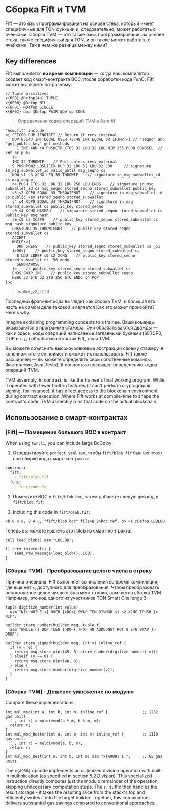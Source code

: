 
# Сборка Fift и TVM

Fift — это язык программирования на основе стека, который имеет специфичные для TON функции и, следовательно, может работать с ячейками. Сборка TVM — это также язык программирования на основе стека, также специфичный для TON, и он также может работать с ячейками. Так в чем же разница между ними?

## Key differences

Fift выполняется **во время компиляции** — когда ваш компилятор создает код смарт-контракта BOC, после обработки кода FunC. Fift может выглядеть по-разному:

```
// Tuple primitives
x{6F0} @Defop(4u) TUPLE
x{6F00} @Defop NIL
x{6F01} @Defop SINGLE
x{6F02} dup @Defop PAIR @Defop CONS
```

> Определения кодов операций TVM в Asm.fif

```
"Asm.fif" include
<{ SETCP0 DUP IFNOTRET // Return if recv_internal
   DUP 85143 INT EQUAL OVER 78748 INT EQUAL OR IFJMP:<{ // "seqno" and "get_public_key" get-methods
     1 INT AND c4 PUSHCTR CTOS 32 LDU 32 LDU NIP 256 PLDU CONDSEL  // cnt or pubk
   }>
   INC 32 THROWIF    // Fail unless recv_external
   9 PUSHPOW2 LDSLICEX DUP 32 LDU 32 LDU 32 LDU     // signature in_msg subwallet_id valid_until msg_seqno cs
   NOW s1 s3 XCHG LEQ 35 THROWIF    // signature in_msg subwallet_id cs msg_seqno
   c4 PUSH CTOS 32 LDU 32 LDU 256 LDU ENDS    // signature in_msg subwallet_id cs msg_seqno stored_seqno stored_subwallet public_key
   s3 s2 XCPU EQUAL 33 THROWIFNOT    // signature in_msg subwallet_id cs public_key stored_seqno stored_subwallet
   s4 s4 XCPU EQUAL 34 THROWIFNOT    // signature in_msg stored_subwallet cs public_key stored_seqno
   s0 s4 XCHG HASHSU    // signature stored_seqno stored_subwallet cs public_key msg_hash
   s0 s5 s5 XC2PU    // public_key stored_seqno stored_subwallet cs msg_hash signature public_key
   CHKSIGNU 35 THROWIFNOT    // public_key stored_seqno stored_subwallet cs
   ACCEPT
   WHILE:<{
     DUP SREFS    // public_key stored_seqno stored_subwallet cs _51
   }>DO<{    // public_key stored_seqno stored_subwallet cs
     8 LDU LDREF s0 s2 XCHG    // public_key stored_seqno stored_subwallet cs _56 mode
     SENDRAWMSG
   }>    // public_key stored_seqno stored_subwallet cs
   ENDS SWAP INC    // public_key stored_subwallet seqno'
   NEWC 32 STU 32 STU 256 STU ENDC c4 POP
}>c
```

> wallet_v3_r2.fif

Последний фрагмент кода выглядит как сборка TVM, и большая его часть на самом деле таковой и является Как это может произойти? Here's why:

Imagine explaining programming concepts to a trainee. Ваши команды оказываются в программе стажера. Они обрабатываются дважды — как и здесь, коды операций написанные заглавными буквами (SETCP0, DUP и т. д.) обрабатываются как Fift, так и TVM.

Вы можете объяснить высокоуровневые абстракции своему стажеру, в конечном итоге он поймет и сможет их использовать. Fift также расширяем — вы можете определять свои собственные команды. Фактически, Asm[Tests].fif полностью посвящен определению кодов операций TVM.

TVM assembly, in contrast, is like the trainee's final working program. While it operates with fewer built-in features (it can't perform cryptographic signing, for instance), it has direct access to the blockchain environment during contract execution. Where Fift works at compile-time to shape the contract's code, TVM assembly runs that code on the actual blockchain.

## Использование в смарт-контрактах

### [Fift] — Помещение большого BOC в контракт

When using `toncli`, you can include large BoCs by:

1. Отредактируйте `project.yaml` так, чтобы `fift/blob.fif` был включен при сборке кода смарт-контракта:

```yaml
contract:
  fift:
    - fift/blob.fif
  func:
    - func/code.fc
```

2. Поместите BOC в `fift/blob.boc`, затем добавьте следующий код в `fift/blob.fif`:

3. Including this code in `fift/blob.fif`:

```
<b 8 4 u, 8 4 u, "fift/blob.boc" file>B B>boc ref, b> <s @Defop LDBLOB
```

Теперь вы можете извлечь этот blob из смарт-контракта:

```
cell load_blob() asm "LDBLOB";

() recv_internal() {
    send_raw_message(load_blob(), 160);
}
```

### [Сборка TVM] - Преобразование целого числа в строку

Причина очевидна: Fift выполняет вычисления во время компиляции, где еще нет `x`, доступного для преобразования. Чтобы преобразовать непостоянное целое число в фрагмент строки, вам нужна сборка TVM. Например, это код одного из участников TON Smart Challenge 3:

```
tuple digitize_number(int value)
  asm "NIL WHILE:<{ OVER }>DO<{ SWAP TEN DIVMOD s1 s2 XCHG TPUSH }> NIP";

builder store_number(builder msg, tuple t)
  asm "WHILE:<{ DUP TLEN }>DO<{ TPOP 48 ADDCONST ROT 8 STU SWAP }> DROP";

builder store_signed(builder msg, int v) inline_ref {
  if (v < 0) {
    return msg.store_uint(45, 8).store_number(digitize_number(-v));
  } elseif (v == 0) {
    return msg.store_uint(48, 8);
  } else {
    return msg.store_number(digitize_number(v));
  }
}
```

### [Сборка TVM] - Дешевое умножение по модулю

Compare these implementations:

```
int mul_mod(int a, int b, int m) inline_ref {               ;; 1232 gas units
  (_, int r) = muldivmod(a % m, b % m, m);
  return r;
}
int mul_mod_better(int a, int b, int m) inline_ref {        ;; 1110 gas units
  (_, int r) = muldivmod(a, b, m);
  return r;
}
int mul_mod_best(int a, int b, int m) asm "x{A988} s,";     ;; 65 gas units
```

The `x{A988}` opcode implements an optimized division operation with built-in multiplication (as specified in [section 5.2 Division](/v3/documentation/tvm/instructions#A988)). This specialized instruction directly computes just the modulo remainder of the operation, skipping unnecessary computation steps. The `s,` suffix then handles the result storage - it takes the resulting slice from the stack's top and efficiently writes it into the target builder. Together, this combination delivers substantial gas savings compared to conventional approaches.

<Feedback />
